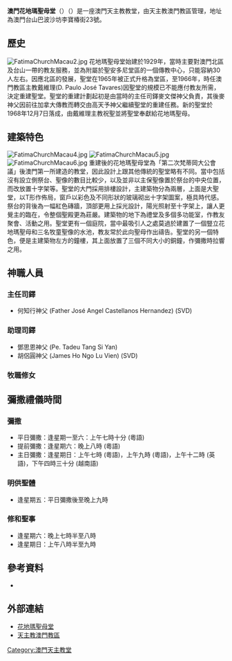 {{For|同名教堂|花地瑪聖母堂 (消歧義)}}
{{Infobox church
| name = 花地瑪聖母堂
| fullname = 天主教澳門教區花地瑪聖母堂
| image = FatimaChurchMacau1.jpg
| location = [[澳門|澳門]][[李寶椿街|李寶椿街]]
| country = {{Macao}}
| denomination = [[天主教|天主教]]
| website = [http://www.fatimachurchmo.org/ 花地瑪聖母堂網站]
| founded date = 1929年：興建<br>1968年：重建
| architectural type =
| parish = 花地瑪聖母堂區
| diocese = [[天主教澳門教區|天主教澳門教區]]
}}
'''澳門花地瑪聖母堂'''（{{lang-pt|'''Paróquia de Nossa Senhora de Fátima Macau'''}}）（{{lang-en|'''Our Lady of Fátima Church Macau'''}}）是一座澳門天主教教堂，由天主教澳門教區管理，地址為澳門台山巴波沙坊李寶椿街23號。

== 歷史 ==
[[File:FatimaChurchMacau2.jpg|thumb]]
花地瑪聖母堂始建於1929年，當時主要對澳門北區及台山一帶的教友服務，並為附屬於聖安多尼堂區的一個傳教中心，只能容納30人左右。因應北區的發展，聖堂在1965年被正式升格為堂區，至1966年，時任澳門教區主教戴維理(D. Paulo José Tavares)因聖堂的規模已不能應付教友所需，決定重建聖堂。聖堂的重建計劃起初是由當時的主任司鐸麥文傑神父負責，其後麥神父因前往加拿大傳教而轉交由高天予神父繼續聖堂的重建任務。新的聖堂於1968年12月7日落成，由戴維理主教祝聖並將聖堂奉獻給花地瑪聖母。

== 建築特色 ==
[[File:FatimaChurchMacau4.jpg|thumb]]
[[File:FatimaChurchMacau5.jpg|thumb]]
[[File:FatimaChurchMacau6.jpg|thumb]]
重建後的花地瑪聖母堂為「第二次梵蒂岡大公會議」後澳門第一所建造的教堂，因此設計上跟其他傳統的聖堂略有不同。當中包括沒有設立側祭台、聖像的數目比較少，以及並非以主保聖像置於祭台的中央位置，而改放置十字架等。聖堂的大門採用排樓設計，主建築物分為兩層，上面是大聖堂，以T形作佈局，窗戶以彩色及不同形狀的玻璃砌出十字架圖案，極具時代感。祭台的背後為一幅紅色磚牆，頂部更用上採光設計，陽光照射至十字架上，讓人更覺主的臨在，令整個聖殿更為莊嚴。建築物的地下為禮堂及多個多功能室，作教友聚會、活動之用。聖堂更有一個庭院，當中最吸引人之處莫過於建置了一個豎立花地瑪聖母和三名牧童聖像的水池，教友常於此向聖母作出禱告。聖堂的另一個特色，便是主建築物左方的鐘樓，其上面放置了三個不同大小的銅鐘，作彌撒時拉響之用。

==神職人員==
===主任司鐸===
*何知行神父 (Father José Angel Castellanos Hernandez) (SVD)
===助理司鐸===
*鄧思恩神父 (Pe. Tadeu Tang Si Yan)
*胡侶圓神父 (James Ho Ngo Lu Vien) (SVD)
===牧職修女===

==彌撒禮儀時間==
===彌撒===
*平日彌撒：逢星期一至六：上午七時十分 (粵語)
*提前彌撒：逢星期六：晚上八時 (粵語)
*主日彌撒：逢星期日：上午七時 (粵語)，上午九時 (粵語)，上午十二時 (英語)，下午四時三十分 (越南語)
===明供聖體===
*逢星期五：平日彌撒後至晚上九時
===修和聖事===
*逢星期六：晚上七時半至八時
*逢星期日：上午八時半至九時

==參考資料==
<div class="references-small">
<references />
*{{cite web
|url=http://zh.macautourism.gov.mo/sightseeing/sightseeing_detail.php?c=3&id=35#.VdCiqfmqpuA
|title=花地瑪聖母堂
|work=澳門觀光教堂
|publisher=澳門特別行政區政府旅遊局
|accessdate=2015-08-16
|archive-date=2015-09-19
|archive-url=https://web.archive.org/web/20150919082741/http://zh.macautourism.gov.mo/sightseeing/sightseeing_detail.php?c=3&id=35#.VdCiqfmqpuA
|dead-url=no
}}
</div>

==外部連結==
{{commons category|Our Lady of Fátima Church Macau}}
*[http://www.fatimachurchmo.org/ 花地瑪聖母堂] {{Wayback|url=http://www.fatimachurchmo.org/ |date=20161013115739 }}
*[http://www.catholic.org.mo/ 天主教澳門教區] {{Wayback|url=http://www.catholic.org.mo/ |date=20170728042937 }}

{{澳門天主教教堂、修院}}
[[Category:澳門天主教堂|Category:澳門天主教堂]]